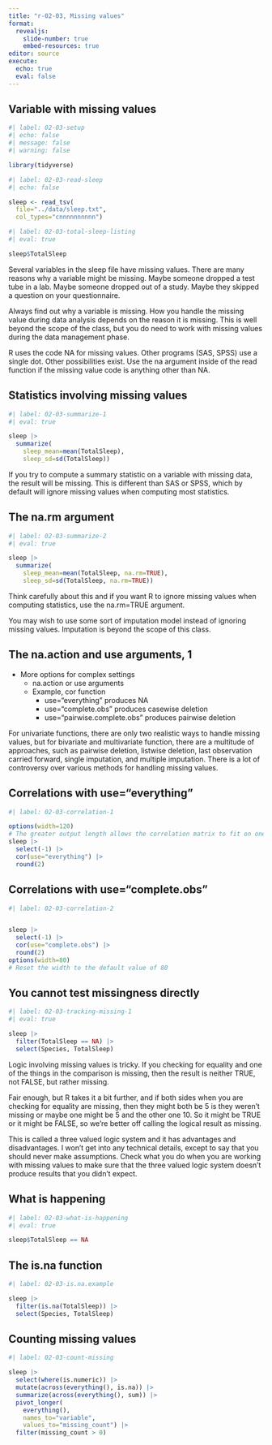 ```yaml
---
title: "r-02-03, Missing values"
format: 
  revealjs:
    slide-number: true
    embed-resources: true
editor: source
execute: 
  echo: true
  eval: false
---
```


## Variable with missing values

```r
#| label: 02-03-setup
#| echo: false
#| message: false
#| warning: false

library(tidyverse)
```

```r
#| label: 02-03-read-sleep
#| echo: false

sleep <- read_tsv(
  file="../data/sleep.txt",
  col_types="cnnnnnnnnnn")
```

```r
#| label: 02-03-total-sleep-listing
#| eval: true

sleep$TotalSleep
```

::: notes

Several variables in the sleep file have missing values. There are many reasons why a variable might be missing. Maybe someone dropped a test tube in a lab. Maybe someone dropped out of a study. Maybe they skipped a question on your questionnaire.

Always find out why a variable is missing. How you handle the missing value during data analysis depends on the reason it is missing. This is well beyond the scope of the class, but you do need to work with missing values during the data management phase.

R uses the code NA for missing values. Other programs (SAS, SPSS) use a single dot. Other possibilities exist. Use the na argument inside of the read function if the missing value code is anything other than NA.

:::

## Statistics involving missing values

```r
#| label: 02-03-summarize-1
#| eval: true

sleep |>
  summarize(
    sleep_mean=mean(TotalSleep),
    sleep_sd=sd(TotalSleep))
```

::: notes

If you try to compute a summary statistic on a variable with missing data, the result will be missing. This is different than SAS or SPSS, which by default will ignore missing values when computing most statistics.

:::

## The na.rm argument

```r
#| label: 02-03-summarize-2
#| eval: true

sleep |>
  summarize(
    sleep_mean=mean(TotalSleep, na.rm=TRUE),
    sleep_sd=sd(TotalSleep, na.rm=TRUE))
```

::: notes

Think carefully about this and if you want R to ignore missing values when computing statistics, use the na.rm=TRUE argument.

You may wish to use some sort of imputation model instead of ignoring missing values. Imputation is beyond the scope of this class.

:::

## The na.action and use arguments, 1

-  More options for complex settings
   -   na.action or use arguments
   -   Example, cor function
       -   use="everything" produces NA
       -   use="complete.obs" produces casewise deletion
       -   use="pairwise.complete.obs" produces pairwise deletion

::: notes

For univariate functions, there are only two realistic ways to handle missing values, but for bivariate and multivariate function, there are a multitude of approaches, such as pairwise deletion, listwise deletion, last observation carried forward, single imputation, and multiple imputation. There is a lot of controversy over various methods for handling missing values.

:::

## Correlations with use="everything" {.smaller}

```r
#| label: 02-03-correlation-1

options(width=120)
# The greater output length allows the correlation matrix to fit on one slide.
sleep |> 
  select(-1) |>
  cor(use="everything") |>
  round(2)
```

## Correlations with use="complete.obs" {.smaller}

```r
#| label: 02-03-correlation-2


sleep |> 
  select(-1) |>
  cor(use="complete.obs") |>
  round(2)
options(width=80)
# Reset the width to the default value of 80
```

## You cannot test missingness directly

```r
#| label: 02-03-tracking-missing-1
#| eval: true

sleep |>
  filter(TotalSleep == NA) |>
  select(Species, TotalSleep)
```

::: notes

Logic involving missing values is tricky. If you checking for equality and one of the things in the comparison is missing, then the result is neither TRUE, not FALSE, but rather missing.

Fair enough, but R takes it a bit further, and if both sides when you are checking for equality are missing, then they might both be 5 is they weren't missing or maybe one might be 5 and the other one 10. So it might be TRUE or it might be FALSE, so we're better off calling the logical result as missing.

This is called a three valued logic system and it has advantages and disadvantages. I won't get into any technical details, except to say that you should never make assumptions. Check what you do when you are working with missing values to make sure that the three valued logic system doesn't produce results that you didn't expect.

:::

## What is happening

```r
#| label: 02-03-what-is-happening
#| eval: true

sleep$TotalSleep == NA
```

## The is.na function

```r
#| label: 02-03-is.na.example

sleep |>
  filter(is.na(TotalSleep)) |>
  select(Species, TotalSleep)
```

## Counting missing values

```r
#| label: 02-03-count-missing

sleep |>
  select(where(is.numeric)) |>
  mutate(across(everything(), is.na)) |>
  summarize(across(everything(), sum)) |>
  pivot_longer(
    everything(),
    names_to="variable",
    values_to="missing_count") |>
  filter(missing_count > 0)
```
